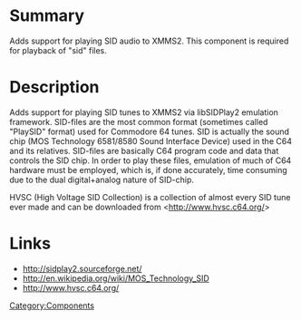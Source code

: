 {{ComponentHeader}}

=Summary=
Adds support for playing SID audio to XMMS2. This component is required for playback of "sid" files.

=Description=
Adds support for playing SID tunes to XMMS2 via libSIDPlay2 emulation framework. SID-files  are the most common format (sometimes called "PlaySID" format) used for Commodore 64 tunes. SID is actually the sound chip (MOS Technology 6581/8580 Sound Interface Device) used in the C64 and its relatives. SID-files are basically C64 program code and data that controls the SID chip. In order to play these files, emulation of much of C64 hardware must be employed, which is, if done accurately, time consuming due to the dual digital+analog nature of SID-chip.

HVSC (High Voltage SID Collection) is a collection of almost every SID tune ever made and can be downloaded from <http://www.hvsc.c64.org/>

=Links=
* http://sidplay2.sourceforge.net/
* http://en.wikipedia.org/wiki/MOS_Technology_SID
* http://www.hvsc.c64.org/

[[Category:Components]]